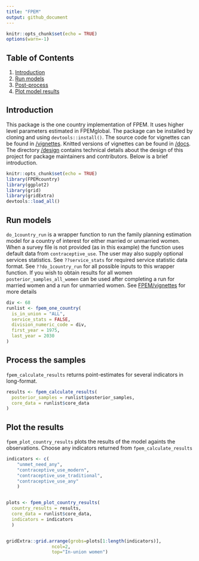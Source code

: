 ```yaml
---
title: "FPEM"
output: github_document
---
```

```r
knitr::opts_chunk$set(echo = TRUE)
options(warn=-1)
```



## Table of Contents
1. [Introduction](#intro)
2. [Run models](#run)
3. [Post-process](#post-process)
4. [Plot model results](#plot)
  
## <a name="intro"></a>
## Introduction
This package is the one country implementation of FPEM. It uses higher level parameters estimated in FPEMglobal. The package can be installed by cloning and using `devtools::install()`. The source code for vignettes can be found in [/vignettes](https://github.com/FPcounts/FPEMcountry/tree/master/vignettes). Knitted versions of vignettes can be found in [/docs](https://github.com/FPcounts/FPEMcountry/tree/master/docs). The directory [/design](https://github.com/FPcounts/FPEM/tree/master/design) contains technical details about the design of this project for package maintainers and contributors. Below is a brief introduction.

```r
knitr::opts_chunk$set(echo = TRUE)
library(FPEMcountry)
library(ggplot2)
library(grid)
library(gridExtra)
devtools::load_all()
```
## <a name="run"></a>
## Run models
`do_1country_run` is a wrapper function to run the family planning estimation model for a country of interest for either married or unmarried women. When a survey file is not provided (as in this example) the function uses default data from `contraceptive_use`. The user may also supply optional services statistics. See `??service_stats` for required service statistic data format. See `??do_1country_run` for all possible inputs to this wrapper function. If you wish to obtain results for all women `posterior_samples_all_women` can be used after completing a run for married women and a run for unmarried women. See  [FPEM/vignettes](https://github.com/FPcounts/FPEMcountry/vignettes) for more details
```r
div <- 68 
runlist <- fpem_one_country(
  is_in_union = "ALL",
  service_stats = FALSE,
  division_numeric_code = div,
  first_year = 1975,
  last_year = 2030
)
```

## <a name="post-process"></a>
## Process the samples
`fpem_calculate_results` returns point-estimates for several indicators in long-format.
```r
results <- fpem_calculate_results(
  posterior_samples = runlist$posterior_samples,
  core_data = runlist$core_data
)
```
## <a name="plot"></a>
## Plot the results
`fpem_plot_country_results` plots the results of the model againts the observations. Choose any indicators returned from `fpem_calculate_results`
```r

indicators <- c(
    "unmet_need_any",
    "contraceptive_use_modern",
    "contraceptive_use_traditional",
    "contraceptive_use_any"
    )


plots <- fpem_plot_country_results(
  country_results = results,
  core_data = runlist$core_data,
  indicators = indicators
  )


gridExtra::grid.arrange(grobs=plots[1:length(indicators)],
                 ncol=2,
                 top="In-union women")
```